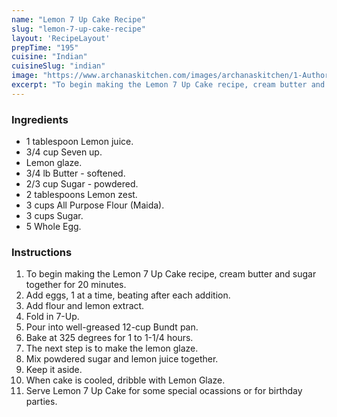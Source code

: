 ---
name: "Lemon 7 Up Cake Recipe"
slug: "lemon-7-up-cake-recipe"
layout: 'RecipeLayout'
prepTime: "195"
cuisine: "Indian"
cuisineSlug: "indian"
image: "https://www.archanaskitchen.com/images/archanaskitchen/1-Author/anupill-gmail.com/Lemon_7Up_Cake.jpg"
excerpt: "To begin making the Lemon 7 Up Cake recipe, cream butter and sugar together for 20 minutes"
---

### Ingredients

- 1 tablespoon Lemon juice.
- 3/4 cup Seven up.
- Lemon glaze.
- 3/4 lb Butter - softened.
- 2/3 cup Sugar - powdered.
- 2 tablespoons Lemon zest.
- 3 cups All Purpose Flour (Maida).
- 3 cups Sugar.
- 5 Whole Egg.

### Instructions

1. To begin making the Lemon 7 Up Cake recipe, cream butter and sugar together for 20 minutes.
1. Add eggs, 1 at a time, beating after each addition.
1. Add flour and lemon extract.
1. Fold in 7-Up.
1. Pour into well-greased 12-cup Bundt pan.
1. Bake at 325 degrees for 1 to 1-1/4 hours.
1. The next step is to make the lemon glaze.
1. Mix powdered sugar and lemon juice together.
1. Keep it aside.
1. When cake is cooled, dribble with Lemon Glaze.
1. Serve Lemon 7 Up Cake for some special ocassions or for birthday parties.
